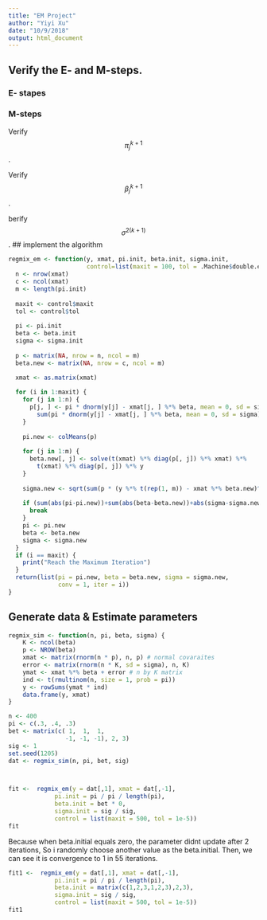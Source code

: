 ```yaml
---
title: "EM Project"
author: "Yiyi Xu"
date: "10/9/2018"
output: html_document
---
```


## Verify the E- and M-steps. 

### E- stapes 

\begin{align*} Q(\Psi|\Psi^{(k)}) &=E[l^c_n(\Psi)|(x,y)]\\ &= l^c_n(\Psi) \sum _z P(z|(x,y),\Psi^{k})\\ &= \sum_{i=1}^n \sum_{j=1}^m z_{ij} [\log {\pi_j +\log\varphi(y_i - x_i^T \beta_j ;0,\sigma ^2)}] \sum _z P(z|(x,y),\Psi^{k}) \\ &= \sum_{i=1}^n \sum_{j=1}^m [\log {\pi_j +\log\varphi(y_i - x_i^T \beta_j ;0,\sigma ^2)}]  \sum _z z_{ij} P(z|(x,y),\Psi^{k}) ] \\ &=\sum_{i=1}^n \sum_{j=1}^m[\log {\pi_j +\log\varphi(y_i - x_i^T \beta_j ;0,\sigma ^2)}] \frac{\pi_j^{k} \varphi(y_i - x_i^Tb_j;0,\sigma^2)}{\sum_{j=1}^m \pi_j ^k \varphi (y_i-x_i^T \beta _j; 0,\sigma^2) }\\    \\ because \ z_{ij}\ is\ binary \ r.v     \\&= \sum_{i=1}^n \sum_{j=1}^m [\log {\pi_j +\log\varphi(y_i - x_i^T \beta_j ;0,\sigma ^2)}] p_{ij}^{k+1}     \ \end{align*}


### M-steps 
\begin{align*}
Q(\Psi|\Psi^{(k)}) &= \sum_{i=1}^n \sum_{j=1}^m [\log {\pi_j +\log\varphi(y_i - x_i^T \beta_j ;0,\sigma ^2)}] p_{ij}^{k+1}  \\
&= \sum_{i=1}^n \sum_{j=1}^m p_{ij}^{k+1}[\log \pi_j + \log{\frac{1}{\sqrt{2\pi \sigma^2}}} e^{\frac{(y_i-x_i^T \beta_j)^2}{2\sigma^2}}]\\
&=  [\sum_{i=1}^n \sum_{j=1}^m p_{ij}^{k+1} \log {\pi_j}] - [\frac{1}{2} \sum_{i=1}^n \sum_{j=1}^m p_{ij}^{k+1}\log(2 \sigma^2 \pi)]-[ \sum_{i=1}^n \sum_{j=1}^m p_{ij}^{k+1}\frac{(y_i-x_i^T \beta_j)^2}{2\sigma^2}] 
\ \end{align*}

Verify $$\pi_j^{k+1}$$ .

\begin{align*}
\frac{\partial}{\partial \pi_j}Q &= \frac{\partial}{\partial \pi_j} \sum_{i=1}^n \sum_{j=1}^m p_{ij}^{k+1} \log {\pi_j}\\
&= \frac{\sum_{i=1}^n p_{ij}^{k+1}}{\pi_j} - \frac{\sum_{i=1}^n p_{im}^{k+1}}{\pi_m}\\
&= 0 \\

 \frac{\sum_{i=1}^n p_{ij}^{k+1}}{\pi_j} &= \frac{\sum_{i=1}^n p_{im}^{k+1}}{\pi_m}\\
 &= c \\
 
 \sum_{i=1}^n p_{ij}^{k+1} &= c \sum_{j=1}^m \pi_j \\
 c&=n\\
 \pi_j^{k+1} & =\frac{\sum_{i=1}^n p_{ij}^{k+1}}{n}

\ \end{align*}

Verify $$\beta _j^{k+1}$$. 

\begin{align*}
\frac{\partial}{\partial \beta_j}Q &= \frac{\partial}{\partial \beta_j} \sum_{i=1}^n \sum_{j=1}^m p_{ij}^{k+1}\frac{(y_i-x_i^T \beta_j)^2}{2\sigma^2} \\
&= -2 \sum_{i=1}^n p_{ij}^{k+1} x_i(y_i-x_i^T \beta_j)\\
&=0

\beta_j^{k+1}&= (\sum_{i=1}^nx_i x_i^T p_{ij}^{k+1})^{-1} (\sum_{i=1}^n x_i p_{ij}^{k+1} y_i)
\ \end{align*}

berify $$\sigma^{2(k+1)}$$. 
\begin{align*}
\frac{\partial}{\partial\sigma^{2(k+1)}}Q &= \frac{\partial}{\partial\sigma^{2(k+1)}} [\frac{1}{2} \sum_{i=1}^n \sum_{j=1}^m p_{ij}^{k+1}\log(2 \sigma^2 \pi)] -[ \sum_{i=1}^n \sum_{j=1}^m p_{ij}^{k+1}\frac{(y_i-x_i^T \beta_j)^2}{2\sigma^2}]  \\
\sigma^{2(k+1)}&= \frac{ \sum_{i=1}^n \sum_{j=1}^m p_{ij}^{k+1}(y_i-x_i^T \beta_j^k)^2}{\sum_{i=1}^n \sum_{j=1}^m p_{ij}^{k+1}}\\
&=\frac{ \sum_{i=1}^n \sum_{j=1}^m p_{ij}^{k+1}(y_i-x_i^T \beta_j^k)^2}{n}

\ \end{align*}
## implement the algorithm 

```r
regmix_em <- function(y, xmat, pi.init, beta.init, sigma.init, 
                      control=list(maxit = 100, tol = .Machine$double.eps^0.5)) {
  n <- nrow(xmat)
  c <- ncol(xmat)
  m <- length(pi.init) 
  
  maxit <- control$maxit
  tol <- control$tol
  
  pi <- pi.init
  beta <- beta.init
  sigma <- sigma.init
  
  p <- matrix(NA, nrow = n, ncol = m)
  beta.new <- matrix(NA, nrow = c, ncol = m)
  
  xmat <- as.matrix(xmat)

  for (i in 1:maxit) {
    for (j in 1:n) {
      p[j, ] <- pi * dnorm(y[j] - xmat[j, ] %*% beta, mean = 0, sd = sigma) / 
        sum(pi * dnorm(y[j] - xmat[j, ] %*% beta, mean = 0, sd = sigma))
    }  
    
    pi.new <- colMeans(p)
    
    for (j in 1:m) {
      beta.new[, j] <- solve(t(xmat) %*% diag(p[, j]) %*% xmat) %*% 
        t(xmat) %*% diag(p[, j]) %*% y
    }
    
    sigma.new <- sqrt(sum(p * (y %*% t(rep(1, m)) - xmat %*% beta.new)^2)/n)
    
    if (sum(abs(pi-pi.new))+sum(abs(beta-beta.new))+abs(sigma-sigma.new) < tol) {
      break
    }
    pi <- pi.new
    beta <- beta.new
    sigma <- sigma.new
  }
  if (i == maxit) {
    print("Reach the Maximum Iteration")
  } 
  return(list(pi = pi.new, beta = beta.new, sigma = sigma.new, 
              conv = 1, iter = i))
}
```


## Generate data & Estimate parameters
``` r

regmix_sim <- function(n, pi, beta, sigma) {
    K <- ncol(beta)
    p <- NROW(beta)
    xmat <- matrix(rnorm(n * p), n, p) # normal covaraites
    error <- matrix(rnorm(n * K, sd = sigma), n, K)
    ymat <- xmat %*% beta + error # n by K matrix
    ind <- t(rmultinom(n, size = 1, prob = pi))
    y <- rowSums(ymat * ind)
    data.frame(y, xmat)
}

n <- 400
pi <- c(.3, .4, .3)
bet <- matrix(c( 1,  1,  1, 
                -1, -1, -1), 2, 3)
sig <- 1
set.seed(1205)
dat <- regmix_sim(n, pi, bet, sig)



fit <-  regmix_em(y = dat[,1], xmat = dat[,-1], 
             pi.init = pi / pi / length(pi),
             beta.init = bet * 0,
             sigma.init = sig / sig, 
             control = list(maxit = 500, tol = 1e-5))
fit

```
Because when beta.initial equals zero, the parameter didnt update after 2 iterations, So i randomly choose another value as the beta.initial. Then, we can see it is convergence to 1 in 55 iterations. 
```r
fit1 <-  regmix_em(y = dat[,1], xmat = dat[,-1], 
             pi.init = pi / pi / length(pi),
             beta.init = matrix(c(1,2,3,1,2,3),2,3),
             sigma.init = sig / sig, 
             control = list(maxit = 500, tol = 1e-5))
fit1

``` 

